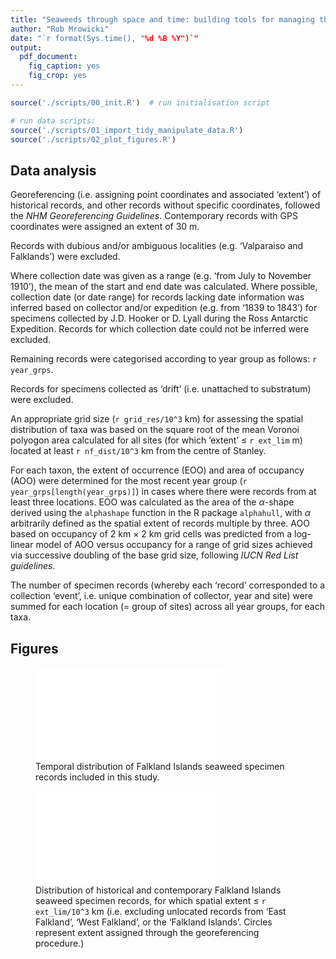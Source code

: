 ```yaml
---
title: "Seaweeds through space and time: building tools for managing the Falkland Islands' unique coastal biodiversity"
author: "Rob Mrowicki"
date: "`r format(Sys.time(), "%d %B %Y")`"
output:
  pdf_document:
    fig_caption: yes
    fig_crop: yes
---
```


```r
source('./scripts/00_init.R')  # run initialisation script
```

```r
# run data scripts:
source('./scripts/01_import_tidy_manipulate_data.R')
source('./scripts/02_plot_figures.R')
```

## Data analysis

Georeferencing (i.e. assigning point coordinates and associated 'extent') of historical records, and other records without specific coordinates, followed the _NHM Georeferencing Guidelines_. Contemporary records with GPS coordinates were assigned an extent of 30 m.

Records with dubious and/or ambiguous localities (e.g. 'Valparaiso and Falklands') were excluded.

Where collection date was given as a range (e.g. 'from July to November 1910'), the mean of the start and end date was calculated. Where possible, collection date (or date range) for records lacking date information was inferred based on collector and/or expedition (e.g. from '1839 to 1843') for specimens collected by J.D. Hooker or D. Lyall during the Ross Antarctic Expedition. Records for which collection date could not be inferred were excluded.

Remaining records were categorised according to year group as follows: `r year_grps`.

Records for specimens collected as 'drift' (i.e. unattached to substratum) were excluded.

An appropriate grid size (`r grid_res/10^3` km) for assessing the spatial distribution of taxa was based on the square root of the mean Voronoi polyogon area calculated for all sites (for which 'extent' $\leq$ `r ext_lim` m) located at least `r nf_dist/10^3` km from the centre of Stanley.

For each taxon, the extent of occurrence (EOO) and area of occupancy (AOO) were determined for the most recent year group (`r year_grps[length(year_grps)]`) in cases where there were records from at least three locations. EOO was calculated as the area of the $\alpha$-shape derived using the `alphashape` function in the R package `alphahull`, with $\alpha$ arbitrarily defined as the spatial extent of records multiple by three. AOO based on occupancy of 2 km $\times$ 2 km grid cells was predicted from a log-linear model of AOO versus occupancy for a range of grid sizes achieved via successive doubling of the base grid size, following _IUCN Red List guidelines_.

The number of specimen records (whereby each 'record' corresponded to a collection 'event', i.e. unique combination of collector, year and site) were summed for each location (= group of sites) across all year groups, for each taxa.


## Figures

![Temporal distribution of Falkland Islands seaweed specimen records included in this study.](./figures/histogram.pdf)

![Distribution of historical and contemporary Falkland Islands seaweed specimen records, for which spatial extent $\leq$ `r ext_lim/10^3` km (i.e. excluding unlocated records from 'East Falkland', 'West Falkland', or the 'Falkland Islands'. Circles represent extent assigned through the georeferencing procedure.)](./figures/coords_map.pdf)
